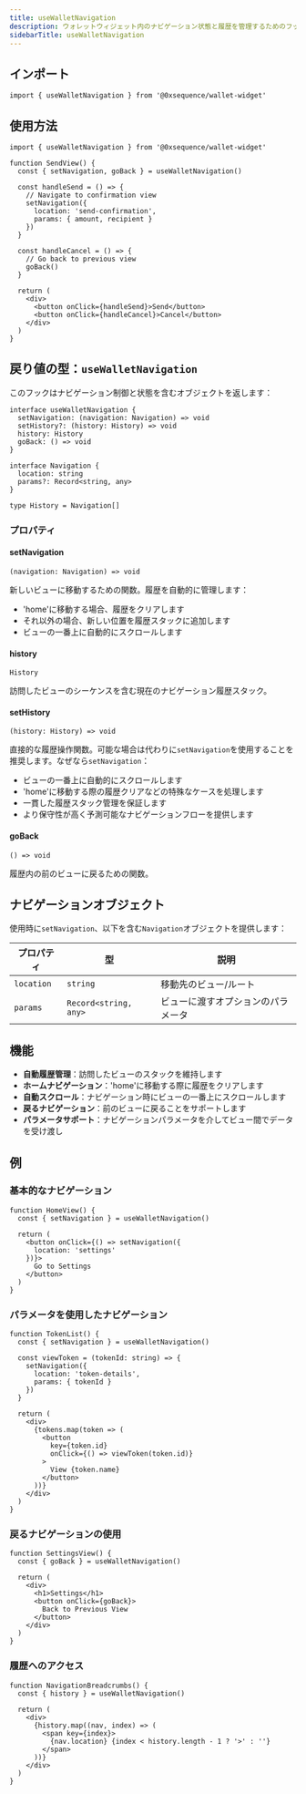 ```yaml
---
title: useWalletNavigation
description: ウォレットウィジェット内のナビゲーション状態と履歴を管理するためのフック
sidebarTitle: useWalletNavigation
---
```


## インポート

```tsx
import { useWalletNavigation } from '@0xsequence/wallet-widget' 
```

## 使用方法

```tsx
import { useWalletNavigation } from '@0xsequence/wallet-widget'

function SendView() {
  const { setNavigation, goBack } = useWalletNavigation() 

  const handleSend = () => {
    // Navigate to confirmation view
    setNavigation({
      location: 'send-confirmation',
      params: { amount, recipient }
    })
  }

  const handleCancel = () => {
    // Go back to previous view
    goBack()
  }

  return (
    <div>
      <button onClick={handleSend}>Send</button>
      <button onClick={handleCancel}>Cancel</button>
    </div>
  )
}
```

## 戻り値の型：`useWalletNavigation`

このフックはナビゲーション制御と状態を含むオブジェクトを返します：

```tsx
interface useWalletNavigation {
  setNavigation: (navigation: Navigation) => void
  setHistory?: (history: History) => void
  history: History
  goBack: () => void
}

interface Navigation {
  location: string
  params?: Record<string, any>
}

type History = Navigation[]
```

### プロパティ

#### setNavigation

`(navigation: Navigation) => void`

新しいビューに移動するための関数。履歴を自動的に管理します：

* 'home'に移動する場合、履歴をクリアします
* それ以外の場合、新しい位置を履歴スタックに追加します
* ビューの一番上に自動的にスクロールします

#### history

`History`

訪問したビューのシーケンスを含む現在のナビゲーション履歴スタック。

#### setHistory

`(history: History) => void`

直接的な履歴操作関数。可能な場合は代わりに`setNavigation`を使用することを推奨します。なぜなら`setNavigation`：

* ビューの一番上に自動的にスクロールします
* 'home'に移動する際の履歴クリアなどの特殊なケースを処理します
* 一貫した履歴スタック管理を保証します
* より保守性が高く予測可能なナビゲーションフローを提供します

#### goBack

`() => void`

履歴内の前のビューに戻るための関数。

## ナビゲーションオブジェクト

使用時に`setNavigation`、以下を含む`Navigation`オブジェクトを提供します：

| プロパティ      | 型                     | 説明                |
| ---------- | --------------------- | ----------------- |
| `location` | `string`              | 移動先のビュー/ルート       |
| `params`   | `Record<string, any>` | ビューに渡すオプションのパラメータ |

## 機能

* **自動履歴管理**：訪問したビューのスタックを維持します
* **ホームナビゲーション**：'home'に移動する際に履歴をクリアします
* **自動スクロール**：ナビゲーション時にビューの一番上にスクロールします
* **戻るナビゲーション**：前のビューに戻ることをサポートします
* **パラメータサポート**：ナビゲーションパラメータを介してビュー間でデータを受け渡し

## 例

### 基本的なナビゲーション

```tsx
function HomeView() {
  const { setNavigation } = useWalletNavigation()

  return (
    <button onClick={() => setNavigation({ 
      location: 'settings' 
    })}>
      Go to Settings
    </button>
  )
}
```

### パラメータを使用したナビゲーション

```tsx
function TokenList() {
  const { setNavigation } = useWalletNavigation()

  const viewToken = (tokenId: string) => {
    setNavigation({
      location: 'token-details',
      params: { tokenId }
    })
  }

  return (
    <div>
      {tokens.map(token => (
        <button 
          key={token.id} 
          onClick={() => viewToken(token.id)}
        >
          View {token.name}
        </button>
      ))}
    </div>
  )
}
```

### 戻るナビゲーションの使用

```tsx
function SettingsView() {
  const { goBack } = useWalletNavigation()

  return (
    <div>
      <h1>Settings</h1>
      <button onClick={goBack}>
        Back to Previous View
      </button>
    </div>
  )
}
```

### 履歴へのアクセス

```tsx
function NavigationBreadcrumbs() {
  const { history } = useWalletNavigation()

  return (
    <div>
      {history.map((nav, index) => (
        <span key={index}>
          {nav.location} {index < history.length - 1 ? '>' : ''}
        </span>
      ))}
    </div>
  )
}
```
